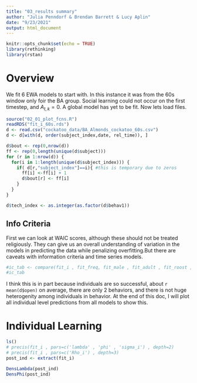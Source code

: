 ```yaml
---
title: "03_results summary"
author: "Julia Penndorf & Brendan Barrett & Lucy Aplin"
date: "9/23/2021"
output: html_document
---
```


```r
knitr::opts_chunk$set(echo = TRUE)
library(rethinking)
library(rstan)
```

# Overview
We fit 6 EWA models to start with. In this instance it was from the 60s window only foir the BA group. 
Social learning could not occur on the first timestep, and $A_{t,k}=0$.
A global model has yet to be fit.
Now lets load files.
```r
source("02_01_plot_fcns.R")
readRDS("fit_i_60s.rds")
d <- read.csv("cockatoo_data/BA_Almonds_cockatoo_60s.csv")
d <- d[with(d, order(subject_index,date, rel_time)), ]

d$bout <- rep(0,nrow(d))
ff <- rep(0,length(unique(d$subject)))
for (r in 1:nrow(d)) {
  for(i in 1:length(unique(d$subject_index))) {
    if( d[r,"subject_index"]==i){ #this is temporary due to zeros
      ff[i] <-ff[i] + 1
      d$bout[r] <- ff[i]
    }
  }
}

d$tech_index <- as.integer(as.factor(d$behav1))
```
## Info Criteria
First we can look at WAIC scores, although these should not be treated religiously.
They can give us an overall understanding of variation in the models in predicting the data while penalizing overfitting.But there are caveats with information criteria and time series models.
```r
#ic_tab <- compare(fit_i , fit_freq, fit_male , fit_adult , fit_roost , fit_rank)
#ic_tab
```

I think this is in part because individuals are so successful, about `r mean(d$open)` on average, there are only 2 behaviors, and there is not huge heterogenity among individuals in behavior. 
At the end of this doc, I will plot all individual level predictions from all models to show this.

# Individual Learning
```r
ls()
# precis(fit_i , pars=c('lambda' , 'phi' , 'sigma_i') , depth=2)
# precis(fit_i , pars=c('Rho_i') , depth=3)
post_ind <- extract(fit_i)
```
```r
DensLambda(post_ind)
DensPhi(post_ind)
```